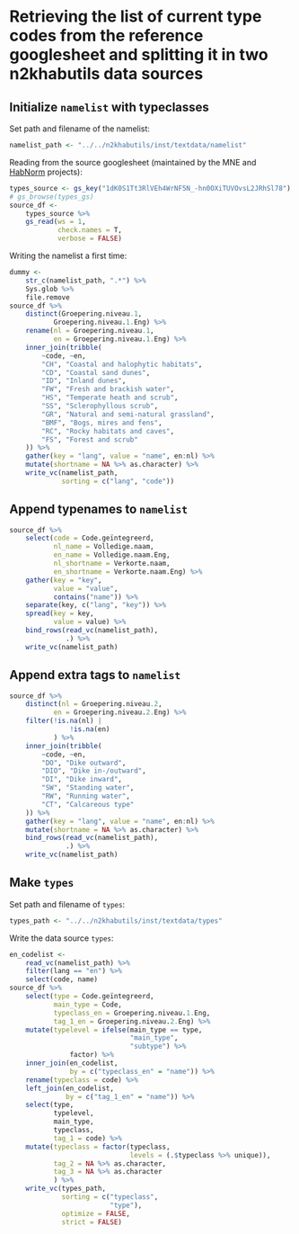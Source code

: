 # Retrieving the list of current type codes from the reference googlesheet and splitting it in two n2khabutils data sources

## Initialize `namelist` with typeclasses

Set path and filename of the namelist:

```r
namelist_path <- "../../n2khabutils/inst/textdata/namelist"
```


Reading from the source googlesheet (maintained by the MNE and [HabNorm](https://github.com/inbo/habnorm) projects):

```r
types_source <- gs_key("1dK0S1Tt3RlVEh4WrNF5N_-hn0OXiTUVOvsL2JRhSl78")
# gs_browse(types_gs)
source_df <-
    types_source %>%
    gs_read(ws = 1, 
            check.names = T,
            verbose = FALSE)
```

Writing the namelist a first time:

```r
dummy <- 
    str_c(namelist_path, ".*") %>% 
    Sys.glob %>% 
    file.remove
source_df %>% 
    distinct(Groepering.niveau.1,
           Groepering.niveau.1.Eng) %>% 
    rename(nl = Groepering.niveau.1,
           en = Groepering.niveau.1.Eng) %>% 
    inner_join(tribble(
        ~code, ~en,
        "CH", "Coastal and halophytic habitats",
        "CD", "Coastal sand dunes", 
        "ID", "Inland dunes", 
        "FW", "Fresh and brackish water", 
        "HS", "Temperate heath and scrub", 
        "SS", "Sclerophyllous scrub", 
        "GR", "Natural and semi-natural grassland",
        "BMF", "Bogs, mires and fens", 
        "RC", "Rocky habitats and caves", 
        "FS", "Forest and scrub"
    )) %>% 
    gather(key = "lang", value = "name", en:nl) %>% 
    mutate(shortname = NA %>% as.character) %>% 
    write_vc(namelist_path,
             sorting = c("lang", "code"))
```

## Append typenames to `namelist`

```r
source_df %>% 
    select(code = Code.geïntegreerd,
           nl_name = Volledige.naam,
           en_name = Volledige.naam.Eng,
           nl_shortname = Verkorte.naam,
           en_shortname = Verkorte.naam.Eng) %>% 
    gather(key = "key", 
           value = "value",
           contains("name")) %>% 
    separate(key, c("lang", "key")) %>% 
    spread(key = key,
           value = value) %>% 
    bind_rows(read_vc(namelist_path),
              .) %>% 
    write_vc(namelist_path)
```

## Append extra tags to `namelist`

```r
source_df %>% 
    distinct(nl = Groepering.niveau.2,
           en = Groepering.niveau.2.Eng) %>% 
    filter(!is.na(nl) |
               !is.na(en)
           ) %>% 
    inner_join(tribble(
        ~code, ~en,
        "DO", "Dike outward",
        "DIO", "Dike in-/outward", 
        "DI", "Dike inward", 
        "SW", "Standing water", 
        "RW", "Running water", 
        "CT", "Calcareous type"
    )) %>% 
    gather(key = "lang", value = "name", en:nl) %>% 
    mutate(shortname = NA %>% as.character) %>% 
    bind_rows(read_vc(namelist_path),
              .) %>% 
    write_vc(namelist_path)
```

## Make `types`

Set path and filename of `types`:

```r
types_path <- "../../n2khabutils/inst/textdata/types"
```

Write the data source `types`:

```r
en_codelist <- 
    read_vc(namelist_path) %>% 
    filter(lang == "en") %>% 
    select(code, name)
source_df %>% 
    select(type = Code.geïntegreerd,
           main_type = Code,
           typeclass_en = Groepering.niveau.1.Eng,
           tag_1_en = Groepering.niveau.2.Eng) %>% 
    mutate(typelevel = ifelse(main_type == type, 
                              "main_type",
                              "subtype") %>% 
               factor) %>% 
    inner_join(en_codelist,
               by = c("typeclass_en" = "name")) %>% 
    rename(typeclass = code) %>% 
    left_join(en_codelist,
              by = c("tag_1_en" = "name")) %>% 
    select(type,
           typelevel,
           main_type,
           typeclass,
           tag_1 = code) %>% 
    mutate(typeclass = factor(typeclass, 
                              levels = (.$typeclass %>% unique)),
           tag_2 = NA %>% as.character,
           tag_3 = NA %>% as.character
           ) %>% 
    write_vc(types_path,
             sorting = c("typeclass",
                         "type"),
             optimize = FALSE,
             strict = FALSE)
```



